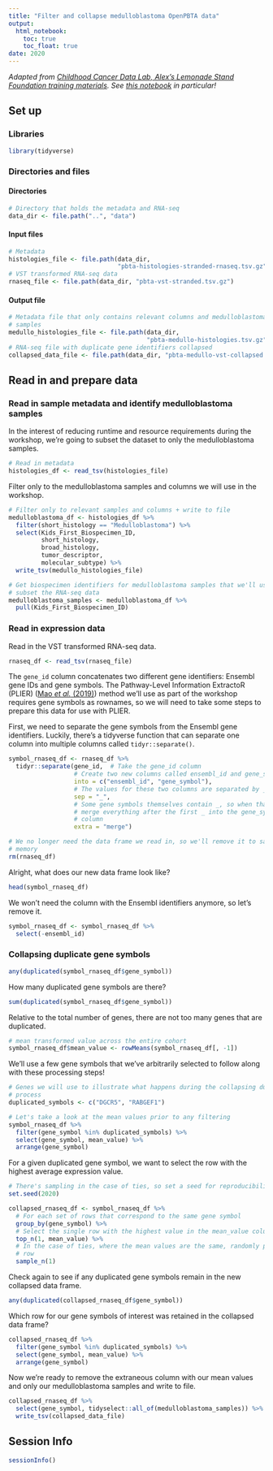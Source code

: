 ```yaml
---
title: "Filter and collapse medulloblastoma OpenPBTA data"
output: 
  html_notebook:
    toc: true
    toc_float: true
date: 2020
---
```


_Adapted from [Childhood Cancer Data Lab, Alex's Lemonade Stand Foundation training materials](https://github.com/AlexsLemonade/training-modules/tree/ddc9c76e03aaf147fb2f011490ea6aec835de064)._
_See [this notebook](https://htmlpreview.github.io/?https://github.com/AlexsLemonade/training-modules/blob/ddc9c76e03aaf147fb2f011490ea6aec835de064/machine-learning/03-openpbta_PLIER.nb.html) in particular!_

## Set up

### Libraries

```r
library(tidyverse)
```

### Directories and files

#### Directories

```r
# Directory that holds the metadata and RNA-seq
data_dir <- file.path("..", "data")
```

#### Input files

```r
# Metadata
histologies_file <- file.path(data_dir, 
                              "pbta-histologies-stranded-rnaseq.tsv.gz")
# VST transformed RNA-seq data
rnaseq_file <- file.path(data_dir, "pbta-vst-stranded.tsv.gz")
```

#### Output file

```r
# Metadata file that only contains relevant columns and medulloblastoma 
# samples
medullo_histologies_file <- file.path(data_dir,
                                      "pbta-medullo-histologies.tsv.gz")
# RNA-seq file with duplicate gene identifiers collapsed
collapsed_data_file <- file.path(data_dir, "pbta-medullo-vst-collapsed.tsv.gz")
```

## Read in and prepare data

### Read in sample metadata and identify medulloblastoma samples

In the interest of reducing runtime and resource requirements during the workshop, we're going to subset the dataset to only the medulloblastoma samples.

```r
# Read in metadata
histologies_df <- read_tsv(histologies_file)
```

Filter only to the medulloblastoma samples and columns we will use in the workshop.

```r
# Filter only to relevant samples and columns + write to file
medulloblastoma_df <- histologies_df %>%
  filter(short_histology == "Medulloblastoma") %>%
  select(Kids_First_Biospecimen_ID, 
         short_histology, 
         broad_histology,
         tumor_descriptor, 
         molecular_subtype) %>%
  write_tsv(medullo_histologies_file)

# Get biospecimen identifiers for medulloblastoma samples that we'll use to
# subset the RNA-seq data
medulloblastoma_samples <- medulloblastoma_df %>%
  pull(Kids_First_Biospecimen_ID)
```

### Read in expression data

Read in the VST transformed RNA-seq data.

```r
rnaseq_df <- read_tsv(rnaseq_file)
```

The `gene_id` column concatenates two different gene identifiers: Ensembl gene IDs and gene symbols.
The Pathway-Level Information ExtractoR (PLIER) ([Mao *et al.* (2019)](https://doi.org/10.1038/s41592-019-0456-1)) method we'll use as part of the workshop requires gene symbols as rownames, so we will need to take some steps to prepare this data for use with PLIER.

First, we need to separate the gene symbols from the Ensembl gene identifiers.
Luckily, there's a tidyverse function that can separate one column into multiple columns called `tidyr::separate()`.

```r
symbol_rnaseq_df <- rnaseq_df %>%
  tidyr::separate(gene_id,  # Take the gene_id column
                  # Create two new columns called ensembl_id and gene_symbol
                  into = c("ensembl_id", "gene_symbol"),
                  # The values for these two columns are separated by _
                  sep = "_",
                  # Some gene symbols themselves contain _, so when that happens
                  # merge everything after the first _ into the gene_symbol
                  # column
                  extra = "merge")

# We no longer need the data frame we read in, so we'll remove it to save some
# memory
rm(rnaseq_df)
```

Alright, what does our new data frame look like?

```r
head(symbol_rnaseq_df)
```

We won't need the column with the Ensembl identifiers anymore, so let's remove it.

```r
symbol_rnaseq_df <- symbol_rnaseq_df %>%
  select(-ensembl_id)
```

### Collapsing duplicate gene symbols

```r
any(duplicated(symbol_rnaseq_df$gene_symbol))
```

How many duplicated gene symbols are there?

```r
sum(duplicated(symbol_rnaseq_df$gene_symbol))
```

Relative to the total number of genes, there are not too many genes that are duplicated.

```r
# mean transformed value across the entire cohort
symbol_rnaseq_df$mean_value <- rowMeans(symbol_rnaseq_df[, -1])
```

We'll use a few gene symbols that we've arbitrarily selected to follow along with these processing steps!

```r
# Genes we will use to illustrate what happens during the collapsing duplicate
# process
duplicated_symbols <- c("DGCR5", "RABGEF1")

# Let's take a look at the mean values prior to any filtering
symbol_rnaseq_df %>% 
  filter(gene_symbol %in% duplicated_symbols) %>%
  select(gene_symbol, mean_value) %>%
  arrange(gene_symbol)
```

For a given duplicated gene symbol, we want to select the row with the highest average expression value.

```r
# There's sampling in the case of ties, so set a seed for reproducibility
set.seed(2020)

collapsed_rnaseq_df <- symbol_rnaseq_df %>%
  # For each set of rows that correspond to the same gene symbol
  group_by(gene_symbol) %>%
  # Select the single row with the highest value in the mean_value column
  top_n(1, mean_value) %>%
  # In the case of ties, where the mean values are the same, randomly pick one
  # row
  sample_n(1)
```

Check again to see if any duplicated gene symbols remain in the new collapsed data frame.

```r
any(duplicated(collapsed_rnaseq_df$gene_symbol))
```

Which row for our gene symbols of interest was retained in the collapsed data frame?

```r
collapsed_rnaseq_df %>% 
  filter(gene_symbol %in% duplicated_symbols) %>%
  select(gene_symbol, mean_value) %>%
  arrange(gene_symbol)
```

Now we're ready to remove the extraneous column with our mean values and only our medulloblastoma samples and write to file.

```r
collapsed_rnaseq_df %>%
  select(gene_symbol, tidyselect::all_of(medulloblastoma_samples)) %>%
  write_tsv(collapsed_data_file)
```

## Session Info

```r
sessionInfo()
```

